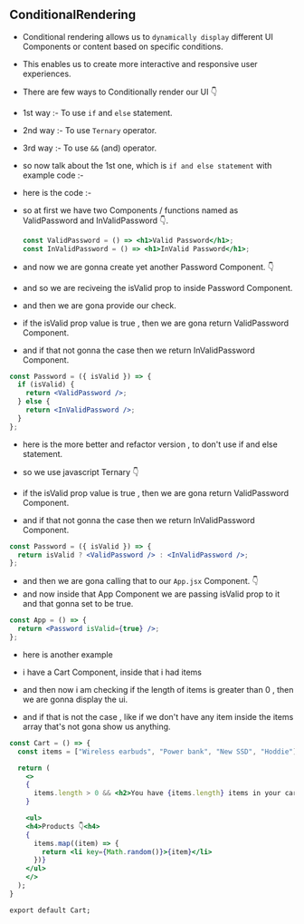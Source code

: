 ## ConditionalRendering

- Conditional rendering allows us to `dynamically display` different UI Components or content based on specific conditions.
- This enables us to create more interactive and responsive user experiences.

- There are few ways to Conditionally render our UI 👇

- 1st way :-
  To use `if` and `else` statement.
- 2nd way :-
  To use `Ternary` operator.
- 3rd way :-
  To use `&&` (and) operator.

- so now talk about the 1st one, which is `if and else statement` with example code :-

- here is the code :-
- so at first we have two Components / functions named as ValidPassword and InValidPassword 👇.

  ```jsx
  const ValidPassword = () => <h1>Valid Password</h1>;
  const InValidPassword = () => <h1>InValid Password</h1>;
  ```

- and now we are gonna create yet another Password Component. 👇

- and so we are reciveing the isValid prop to inside Password Component.
- and then we are gona provide our check.

- if the isValid prop value is true , then we are gona return ValidPassword Component.
- and if that not gonna the case then we return InValidPassword Component.

```jsx
const Password = ({ isValid }) => {
  if (isValid) {
    return <ValidPassword />;
  } else {
    return <InValidPassword />;
  }
};
```

- here is the more better and refactor version , to don't use if and else statement.
- so we use javascript Ternary 👇

- if the isValid prop value is true , then we are gona return ValidPassword Component.
- and if that not gonna the case then we return InValidPassword Component.

```jsx
const Password = ({ isValid }) => {
  return isValid ? <ValidPassword /> : <InValidPassword />;
};
```

- and then we are gona calling that to our `App.jsx` Component. 👇
- and now inside that App Component we are passing isValid prop to it and that gonna set to be true.

```jsx
const App = () => {
  return <Password isValid={true} />;
};
```

- here is another example

- i have a Cart Component, inside that i had items
- and then now i am checking if the length of items is greater than 0 , then we are gonna display the ui.
- and if that is not the case , like if we don't have any item inside the items array that's not gona show us anything.

```jsx
const Cart = () => {
  const items = ["Wireless earbuds", "Power bank", "New SSD", "Hoddie"];

  return (
    <>
    {
      items.length > 0 && <h2>You have {items.length} items in your cart. </h2>
    }

    <ul>
    <h4>Products 👇<h4>
    {
      items.map((item) => {
        return <li key={Math.random()}>{item}</li>
      })}
    </ul>
    </>
  );
}

export default Cart;
```
